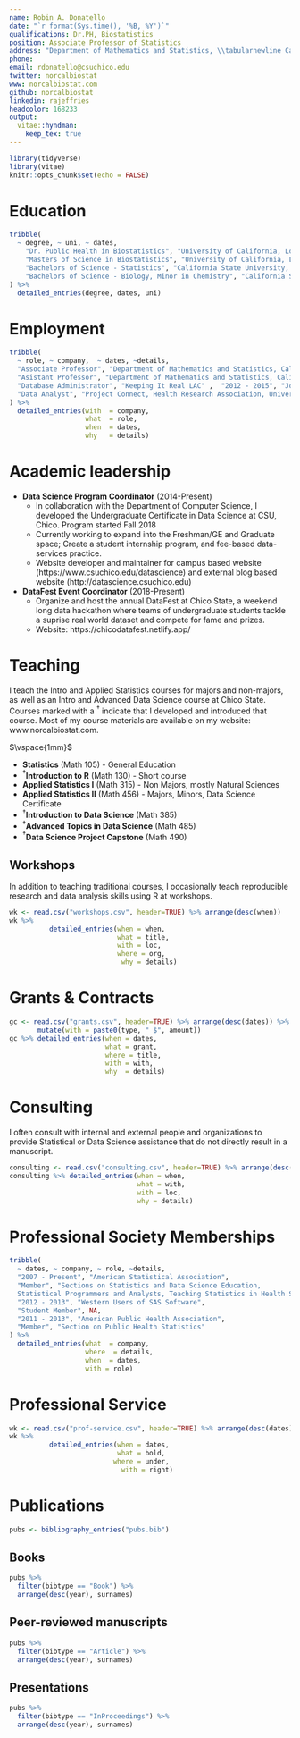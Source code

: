 ```yaml
---
name: Robin A. Donatello
date: "`r format(Sys.time(), '%B, %Y')`"
qualifications: Dr.PH, Biostatistics
position: Associate Professor of Statistics
address: "Department of Mathematics and Statistics, \\tabularnewline California State University, Chico"
phone: 
email: rdonatello@csuchico.edu
twitter: norcalbiostat
www: norcalbiostat.com
github: norcalbiostat
linkedin: rajeffries
headcolor: 168233
output: 
  vitae::hyndman:
    keep_tex: true
---
```


```r
library(tidyverse)
library(vitae)
knitr::opts_chunk$set(echo = FALSE)
```

# Education
```r
tribble(
  ~ degree, ~ uni, ~ dates,
    "Dr. Public Health in Biostatistics", "University of California, Los Angeles", "2007 - 2013", 
    "Masters of Science in Biostatistics", "University of California, Los Angeles",  "2005 - 2007",
    "Bachelors of Science - Statistics", "California State University, Chico",  "2001 - 2005",
    "Bachelors of Science - Biology, Minor in Chemistry", "California State University, Chico", "2001 - 2005", 
) %>% 
  detailed_entries(degree, dates, uni)
```



# Employment

```r
tribble(
  ~ role, ~ company,  ~ dates, ~details,
  "Associate Professor", "Department of Mathematics and Statistics, California State University, Chico",  "2020 - Present", NA,
  "Asistant Professor", "Department of Mathematics and Statistics, California State University, Chico",  "2014 - 2020", NA,
  "Database Administrator", "Keeping It Real LAC" ,  "2012 - 2015", "Joint employment between the Institute for Health Promotion and Disease Prevention Research, University of Southern California and the Los Angeles County Department of Public Health, HIV and STD Program Office",
  "Data Analyst", "Project Connect, Health Research Association, University of Southern California",  "2007 - 2012",NA,
) %>% 
  detailed_entries(with  = company, 
                   what  = role, 
                   when  = dates, 
                   why   = details)
```

# Academic leadership
* **Data Science Program Coordinator** (2014-Present)
    - In collaboration with the Department of Computer Science, I developed the Undergraduate Certificate in Data Science at CSU, Chico. Program started Fall 2018
    - Currently working to expand into the Freshman/GE and Graduate space; Create a student internship program, and fee-based data-services practice. 
    - Website developer and maintainer for campus based website (https://www.csuchico.edu/datascience) and external blog based website (http://datascience.csuchico.edu)
* **DataFest Event Coordinator** (2018-Present)
  - Organize and host the annual DataFest at Chico State, a weekend long data hackathon where teams of undergraduate students tackle a suprise real world dataset and compete for fame and prizes. 
  - Website: https://chicodatafest.netlify.app/ 

# Teaching 

I teach the Intro and Applied Statistics courses for majors and non-majors, as well as an Intro and Advanced Data Science course at Chico State. Courses marked with a $^{\dagger}$ indicate that I developed and introduced that course. Most of my course materials are available on my website: www.norcalbiostat.com. 

$\vspace{1mm}$

* **Statistics** (Math 105) - General Education
* $^{\dagger}$**Introduction to R** (Math 130) - Short course
* **Applied Statistics I** (Math 315) - Non Majors, mostly Natural Sciences
* **Applied Statistics II** (Math 456) - Majors, Minors, Data Science Certificate
* $^{\dagger}$**Introduction to Data Science** (Math 385)
* $^{\dagger}$**Advanced Topics in Data Science** (Math 485)
* $^{\dagger}$**Data Science Project Capstone** (Math 490)

\newpage

## Workshops
In addition to teaching traditional courses, I occasionally teach reproducible research and data analysis skills using R at workshops.


```r
wk <- read.csv("workshops.csv", header=TRUE) %>% arrange(desc(when))
wk %>% 
          detailed_entries(when = when, 
                           what = title,
                           with = loc, 
                           where = org, 
                            why = details)
```

# Grants & Contracts

```r
gc <- read.csv("grants.csv", header=TRUE) %>% arrange(desc(dates)) %>%
       mutate(with = paste0(type, " $", amount))
gc %>% detailed_entries(when = dates, 
                        what = grant, 
                        where = title, 
                        with = with,
                        why  = details)
```

\newpage

# Consulting
I often consult with internal and external people and organizations to provide Statistical or Data Science assistance that do not directly result in a manuscript. 

```r
consulting <- read.csv("consulting.csv", header=TRUE) %>% arrange(desc(when))
consulting %>% detailed_entries(when = when, 
                                what = with, 
                                with = loc, 
                                why = details)
```


# Professional Society Memberships

```r
tribble(
  ~ dates, ~ company, ~ role, ~details, 
  "2007 - Present", "American Statistical Association", 
  "Member", "Sections on Statistics and Data Science Education, 
  Statistical Programmers and Analysts, Teaching Statistics in Health Sciences",
  "2012 - 2013", "Western Users of SAS Software", 
  "Student Member", NA, 
  "2011 - 2013", "American Public Health Association", 
  "Member", "Section on Public Health Statistics"
) %>% 
  detailed_entries(what  = company, 
                   where  = details, 
                   when  = dates,
                   with = role)
```

# Professional Service

```r
wk <- read.csv("prof-service.csv", header=TRUE) %>% arrange(desc(dates))
wk %>% 
          detailed_entries(when = dates, 
                           what = bold, 
                          where = under, 
                            with = right)
```

\newpage

# Publications

```r
pubs <- bibliography_entries("pubs.bib")
```

## Books

```r
pubs %>%
  filter(bibtype == "Book") %>%
  arrange(desc(year), surnames)
```

## Peer-reviewed manuscripts

```r
pubs %>%
  filter(bibtype == "Article") %>%
  arrange(desc(year), surnames)
```

## Presentations

```r
pubs %>%
  filter(bibtype == "InProceedings") %>%
  arrange(desc(year), surnames)
```

